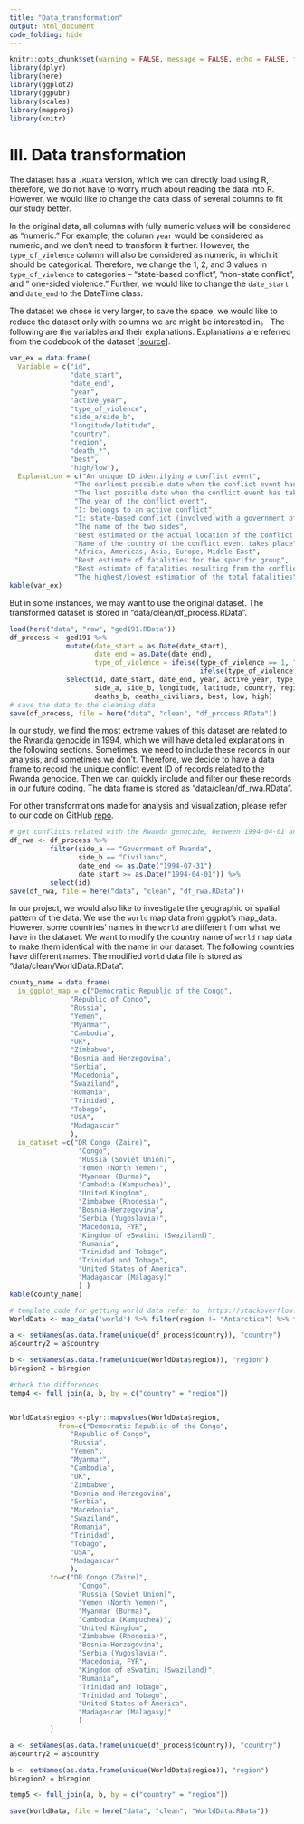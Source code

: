 ```yaml
---
title: "Data_transformation"
output: html_document
code_folding: hide
---
```


```r
knitr::opts_chunk$set(warning = FALSE, message = FALSE, echo = FALSE, fig.align='center')
library(dplyr)
library(here)
library(ggplot2)
library(ggpubr)
library(scales)
library(mapproj)
library(knitr)
```

# III. Data transformation

The dataset has a `.RData` version, which we can directly load using R, therefore, we do not have to worry much about reading the data into R. However, we would like to change the data class of several columns to fit our study better.

In the original data, all columns with fully numeric values will be considered as "numeric." For example, the column `year` would be considered as numeric, and we don't need to transform it further. However, the `type_of_violence` column will also be considered as numeric, in which it should be categorical. Therefore, we change the 1, 2, and 3 values in `type_of_violence` to categories -- "state-based conflict", "non-state conflict", and " one-sided violence." Further, we would like to change the `date_start` and `date_end` to the DateTime class.

The dataset we chose is very larger, to save the space, we would like to reduce the dataset only with columns we are might be interested in。 The following are the variables and their explanations. Explanations are referred from the codebook of the dataset [[source](https://ucdp.uu.se/downloads/ged/ged191.pdf)].
```r
var_ex = data.frame(
  Variable = c("id",
               "date_start",
               "date_end",
               "year",
               "active_year",
               "type_of_violence",
               "side_a/side_b",
               "longitude/latitude",
               "country",
               "region",
               "death_*",
               "best",
               "high/low"),
  Explanation = c("An unique ID identifying a conflict event",
                "The earliest possible date when the conflict event has taken place",
                "The last possible date when the conflict event has taken place",
                "The year of the conflict event",
                "1: belongs to an active conflict",
                "1: state-based conflict (involved with a government of a state or any opposition organization or alliance of organizations); 2: non-state conflict (between organized armed groups); 3: one-sided violence (against civilians)",
                "The name of the two sides",
                "Best estimated or the actual location of the conflict event takes place",
                "Name of the country of the conflict event takes place",
                "Africa, Americas, Asia, Europe, Middle East",
                "Best estimate of fatalities for the specific group",
                "Best estimate of fatalities resulting from the conflict event",
                "The highest/lowest estimation of the total fatalities"))
kable(var_ex)
```

But in some instances, we may want to use the original dataset. The transformed dataset is stored in "data/clean/df_process.RData".

```r
load(here("data", "raw", "ged191.RData"))
df_process <- ged191 %>%
              mutate(date_start = as.Date(date_start),
                     date_end = as.Date(date_end),
                     type_of_violence = ifelse(type_of_violence == 1, "state-based conflict",
                                               ifelse(type_of_violence == 2, "non-state conflict", "one-side violence"))) %>%
              select(id, date_start, date_end, year, active_year, type_of_violence,
                     side_a, side_b, longitude, latitude, country, region, deaths_a,
                     deaths_b, deaths_civilians, best, low, high)
# save the data to the cleaning data
save(df_process, file = here("data", "clean", "df_process.RData"))
```

In our study, we find the most extreme values of this dataset are related to the [Rwanda genocide](https://en.wikipedia.org/wiki/Rwandan_genocide) in 1994, which we will have detailed explanations in the following sections. Sometimes, we need to include these records in our analysis, and sometimes we don't. Therefore, we decide to have a data frame to record the unique conflict event ID of records related to the Rwanda genocide. Then we can quickly include and filter our these records in our future coding. The data frame is stored as "data/clean/df_rwa.RData".

For other transformations made for analysis and visualization, please refer to our code on GitHub [repo](https://github.com/tonyytliu/edav_final_project).

```r
# get conflicts related with the Rwanda genocide, between 1994-04-01 and 1994-07-31
df_rwa <- df_process %>%
          filter(side_a == "Government of Rwanda",
                 side_b == "Civilians",
                 date_end <= as.Date("1994-07-31"),
                 date_start >= as.Date("1994-04-01")) %>%
          select(id)
save(df_rwa, file = here("data", "clean", "df_rwa.RData"))
```

In our project, we would also like to investigate the geographic or spatial pattern of the data. We use the `world` map data from ggplot's map_data. However, some countries' names in the `world` are different from what we have in the dataset.  We want to modify the country name of `world` map data to make them identical with the name in our dataset. The following countries have different names. The modified `world` data file is stored as "data/clean/WorldData.RData".

```r
county_name = data.frame(
  in_ggplot_map = c("Democratic Republic of the Congo",
               "Republic of Congo",
               "Russia",
               "Yemen",
               "Myanmar",
               "Cambodia",
               "UK",
               "Zimbabwe",
               "Bosnia and Herzegovina",
               "Serbia",
               "Macedonia",
               "Swaziland",
               "Romania",
               "Trinidad",
               "Tobago",
               "USA",
               "Madagascar"
               ),
  in_dataset =c("DR Congo (Zaire)",
                 "Congo",
                 "Russia (Soviet Union)",
                 "Yemen (North Yemen)",
                 "Myanmar (Burma)",
                 "Cambodia (Kampuchea)",
                 "United Kingdom",
                 "Zimbabwe (Rhodesia)",
                 "Bosnia-Herzegovina",
                 "Serbia (Yugoslavia)",
                 "Macedonia, FYR",
                 "Kingdom of eSwatini (Swaziland)",
                 "Rumania",
                 "Trinidad and Tobago",
                 "Trinidad and Tobago",
                 "United States of America",
                 "Madagascar (Malagasy)"
                 ) )
kable(county_name)
```

```r
# template code for getting world data refer to  https://stackoverflow.com/questions/30706124/plotting-the-world-map-in-r
WorldData <- map_data('world') %>% filter(region != "Antarctica") %>% fortify

a <- setNames(as.data.frame(unique(df_process$country)), "country")
a$country2 = a$country

b <- setNames(as.data.frame(unique(WorldData$region)), "region")
b$region2 = b$region

#check the differences
temp4 <- full_join(a, b, by = c("country" = "region"))


WorldData$region <-plyr::mapvalues(WorldData$region, 
            from=c("Democratic Republic of the Congo",
               "Republic of Congo",
               "Russia",
               "Yemen",
               "Myanmar",
               "Cambodia",
               "UK",
               "Zimbabwe",
               "Bosnia and Herzegovina",
               "Serbia",
               "Macedonia",
               "Swaziland",
               "Romania",
               "Trinidad",
               "Tobago",
               "USA",
               "Madagascar"
               ),
          to=c("DR Congo (Zaire)",
                 "Congo",
                 "Russia (Soviet Union)",
                 "Yemen (North Yemen)",
                 "Myanmar (Burma)",
                 "Cambodia (Kampuchea)",
                 "United Kingdom",
                 "Zimbabwe (Rhodesia)",
                 "Bosnia-Herzegovina",
                 "Serbia (Yugoslavia)",
                 "Macedonia, FYR",
                 "Kingdom of eSwatini (Swaziland)",
                 "Rumania",
                 "Trinidad and Tobago",
                 "Trinidad and Tobago",
                 "United States of America",
                 "Madagascar (Malagasy)"
                 ) 
          )

a <- setNames(as.data.frame(unique(df_process$country)), "country")
a$country2 = a$country

b <- setNames(as.data.frame(unique(WorldData$region)), "region")
b$region2 = b$region

temp5 <- full_join(a, b, by = c("country" = "region"))

save(WorldData, file = here("data", "clean", "WorldData.RData"))
```
